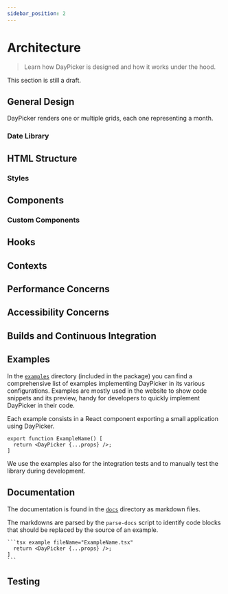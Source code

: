 ```yaml
---
sidebar_position: 2
---
```


# Architecture

> Learn how DayPicker is designed and how it works under the hood.

This section is still a draft.

## General Design

DayPicker renders one or multiple grids, each one representing a month.

### Date Library

## HTML Structure

### Styles

## Components

### Custom Components

## Hooks

## Contexts

## Performance Concerns

## Accessibility Concerns

## Builds and Continuous Integration

## Examples

In the [`examples`](../examples) directory (included in the package) you can find a comprehensive list of examples implementing DayPicker in its various configurations.
Examples are mostly used in the website to show code snippets and its preview, handy for developers to quickly implement DayPicker in their code.

Each example consists in a React component exporting a small application using DayPicker.

```tsx fileName="ExampleName.tsx"
export function ExampleName() [
  return <DayPicker {...props} />;
]
```

We use the examples also for the integration tests and to manually test the library during development.

## Documentation

The documentation is found in the [`docs`](../docs) directory as markdown files.

The markdowns are parsed by the `parse-docs` script to identify code blocks that should be replaced by the source of an example.

````
```tsx example fileName="ExampleName.tsx"
  return <DayPicker {...props} />;
]
```
````

## Testing
